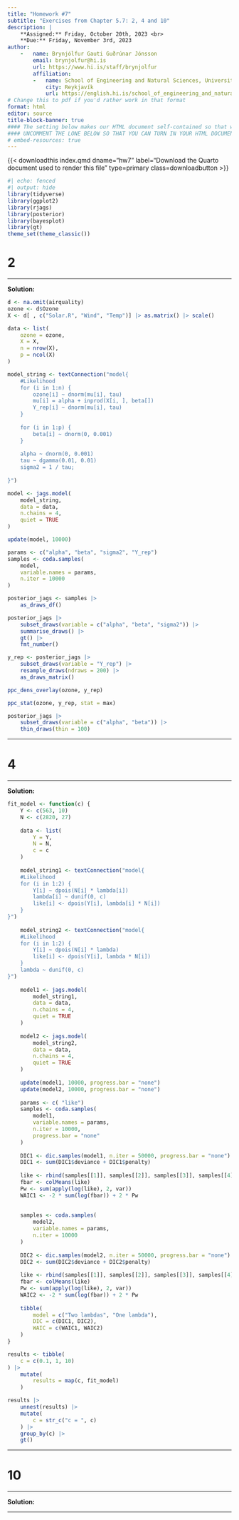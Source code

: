 ```yaml
---
title: "Homework #7"
subtitle: "Exercises from Chapter 5.7: 2, 4 and 10"
description: |
    **Assigned:** Friday, October 20th, 2023 <br>
    **Due:** Friday, November 3rd, 2023
author: 
    -   name: Brynjólfur Gauti Guðrúnar Jónsson
        email: brynjolfur@hi.is
        url: https://www.hi.is/staff/brynjolfur
        affiliation: 
        -   name: School of Engineering and Natural Sciences, University of Iceland
            city: Reykjavík
            url: https://english.hi.is/school_of_engineering_and_natural_sciences
# Change this to pdf if you'd rather work in that format
format: html 
editor: source
title-block-banner: true
#### The setting below makes our HTML document self-contained so that we can turn it in ####
#### UNCOMMENT THE LONE BELOW SO THAT YOU CAN TURN IN YOUR HTML DOCUMENT ###################
# embed-resources: true 
---
```


{{< downloadthis index.qmd dname="hw7" label="Download the Quarto document used to render this file" type=primary class=downloadbutton >}}

```r
#| echo: fenced
#| output: hide
library(tidyverse)
library(ggplot2)
library(rjags)
library(posterior)
library(bayesplot)
library(gt)
theme_set(theme_classic())
```

# 2

---

**Solution:**

```r
d <- na.omit(airquality)
ozone <- d$Ozone
X <- d[ , c("Solar.R", "Wind", "Temp")] |> as.matrix() |> scale()

data <- list(
    ozone = ozone,
    X = X,
    n = nrow(X),
    p = ncol(X)
)

model_string <- textConnection("model{
    #Likelihood
    for (i in 1:n) {
        ozone[i] ~ dnorm(mu[i], tau)
        mu[i] = alpha + inprod(X[i, ], beta[])
        Y_rep[i] ~ dnorm(mu[i], tau)
    }
    
    for (i in 1:p) {
        beta[i] ~ dnorm(0, 0.001)
    }
    
    alpha ~ dnorm(0, 0.001)
    tau ~ dgamma(0.01, 0.01)
    sigma2 = 1 / tau;
    
}")

model <- jags.model(
    model_string,
    data = data,
    n.chains = 4,
    quiet = TRUE
)

update(model, 10000)

params <- c("alpha", "beta", "sigma2", "Y_rep")
samples <- coda.samples(
    model,
    variable.names = params,
    n.iter = 10000
)

posterior_jags <- samples |> 
    as_draws_df()
```

```r
posterior_jags |> 
    subset_draws(variable = c("alpha", "beta", "sigma2")) |> 
    summarise_draws() |> 
    gt() |> 
    fmt_number()
```



```r
y_rep <- posterior_jags |> 
    subset_draws(variable = "Y_rep") |> 
    resample_draws(ndraws = 200) |> 
    as_draws_matrix()

ppc_dens_overlay(ozone, y_rep)
```

```r
ppc_stat(ozone, y_rep, stat = max)
```



```r
posterior_jags |> 
    subset_draws(variable = c("alpha", "beta")) |> 
    thin_draws(thin = 100)
```



---

# 4

---

**Solution:**

```r
fit_model <- function(c) {
    Y <- c(563, 10)
    N <- c(2820, 27)
    
    data <- list(
        Y = Y,
        N = N,
        c = c
    )
    
    model_string1 <- textConnection("model{
    #Likelihood
    for (i in 1:2) {
        Y[i] ~ dpois(N[i] * lambda[i])
        lambda[i] ~ dunif(0, c)
        like[i] <- dpois(Y[i], lambda[i] * N[i])
    }
}")
    
    model_string2 <- textConnection("model{
    #Likelihood
    for (i in 1:2) {
        Y[i] ~ dpois(N[i] * lambda)
        like[i] <- dpois(Y[i], lambda * N[i])
    }
    lambda ~ dunif(0, c)
}")
    
    model1 <- jags.model(
        model_string1,
        data = data,
        n.chains = 4,
        quiet = TRUE
    )
    
    model2 <- jags.model(
        model_string2,
        data = data,
        n.chains = 4,
        quiet = TRUE
    )
    
    update(model1, 10000, progress.bar = "none")
    update(model2, 10000, progress.bar = "none")
    
    params <- c( "like")
    samples <- coda.samples(
        model1,
        variable.names = params,
        n.iter = 10000,
        progress.bar = "none"
    )
    
    DIC1 <- dic.samples(model1, n.iter = 50000, progress.bar = "none")
    DIC1 <- sum(DIC1$deviance + DIC1$penalty)
    
    like <- rbind(samples[[1]], samples[[2]], samples[[3]], samples[[4]])
    fbar <- colMeans(like)
    Pw <- sum(apply(log(like), 2, var))
    WAIC1 <- -2 * sum(log(fbar)) + 2 * Pw
    
    
    samples <- coda.samples(
        model2,
        variable.names = params,
        n.iter = 10000
    )
    
    DIC2 <- dic.samples(model2, n.iter = 50000, progress.bar = "none")
    DIC2 <- sum(DIC2$deviance + DIC2$penalty)
    
    like <- rbind(samples[[1]], samples[[2]], samples[[3]], samples[[4]])
    fbar <- colMeans(like)
    Pw <- sum(apply(log(like), 2, var))
    WAIC2 <- -2 * sum(log(fbar)) + 2 * Pw
    
    tibble(
        model = c("Two lambdas", "One lambda"),
        DIC = c(DIC1, DIC2),
        WAIC = c(WAIC1, WAIC2)
    )
}

results <- tibble(
    c = c(0.1, 1, 10)
) |> 
    mutate(
        results = map(c, fit_model)
    )

results |> 
    unnest(results) |> 
    mutate(
        c = str_c("c = ", c)
    ) |> 
    group_by(c) |> 
    gt()
```


---


# 10

---

**Solution:**

---

